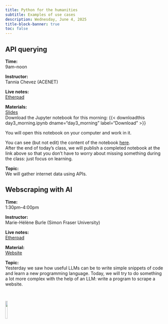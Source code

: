 ```yaml
---
title: Python for the humanities
subtitle: Examples of use cases
description: Wednesday, June 4, 2025
title-block-banner: true
toc: false
---
```


## API querying

:::{.topdef}

**Time:** \
9am–noon

**Instructor:** \
Tannia Chevez (ACENET)

**Live notes:** \
[Etherpad](https://etherpad.wikimedia.org/p/dhsi25)

**Materials:** \
[Slides](https://docs.google.com/presentation/d/e/2PACX-1vTn0lqZrMbfUAUVaMSdAkLeHy3eJoNsczElUZvl87ou6OO5amDkf9aAetYdqqKGIg/pub?start=false&loop=false&delayms=3000#slide=id.p1) \
Download the Jupyter notebook for this morning: {{< downloadthis day3_morning.ipynb dname="day3_morning" label="Download" >}}

You will open this notebook on your computer and work in it.

You can see (but not edit) the content of the notebook [here](day3_morning.html){target="_blank"}. \
After the end of today's class, we will publish a completed notebook at the link above so that you don't have to worry about missing something during the class: just focus on learning.

**Topic:** \
We will gather internet data using APIs.

:::

## Webscraping with AI

:::{.topdef}

**Time:** \
1:30pm–4:00pm

**Instructor:** \
Marie-Hélène Burle (Simon Fraser University)

**Live notes:** \
[Etherpad](https://etherpad.wikimedia.org/p/dhsi25)

**Material:** \
[Website](https://mint.westdri.ca/python/llm_webscraping)

**Topic:** \
Yesterday we saw how useful LLMs can be to write simple snippets of code and learn a new programming language. Today, we will try to do something a lot more complex with the help of an LLM: write a program to scrape a website.

:::

<br>

![](/img/logo_dhsi.png){fig-alt="frontlogo" fig-align="center" width="12%"}
